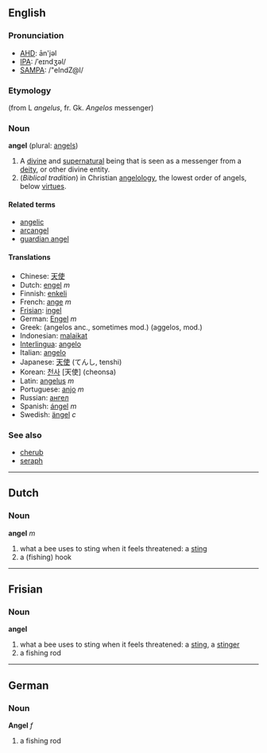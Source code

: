 ==English==
===Pronunciation===
*[[w:AHD|AHD]]: ān'jəl
*[[w:IPA|IPA]]: /ˈeɪndʒəl/
*[[w:SAMPA|SAMPA]]: /"eIndZ@l/

=== Etymology ===
(from L ''angelus'', fr. Gk. ''Angelos'' messenger)

=== Noun ===
'''angel''' (plural: [[angels]])

#A [[divine]] and [[supernatural]] being that is seen as a messenger from a [[deity]], or other divine entity.
#(''Biblical tradition'')  in Christian [[angelology]], the lowest order of angels, below [[virtue]]s.

==== Related terms ====
*[[angelic]]
*[[arcangel]]
*[[guardian angel]]

==== Translations ====
*Chinese: [[天使]]
*Dutch: [[engel]] ''m''
*Finnish: [[enkeli]]
*French: [[ange]] ''m''
*[[Frisian]]: [[ingel]]
*German: [[Engel]] ''m''
*Greek: (angelos anc., sometimes mod.) (aggelos, mod.)
*Indonesian: [[malaikat]]
*[[Interlingua]]: [[angelo]]
*Italian: [[angelo]]
*Japanese: [[天使]] (てんし, tenshi)
*Korean: [[천사]] [天使] (cheonsa)
*Latin: [[angelus]] ''m''
*Portuguese: [[anjo]] ''m''
*Russian: [[ангел]]
*Spanish: [[ángel]] ''m''
*Swedish: [[ängel]] ''c''

===See also===
*[[cherub]]
*[[seraph]]

----

==Dutch==

=== Noun ===

'''angel''' ''m''

# what a bee uses to sting when it feels threatened: a [[sting]]
# a (fishing) hook

----

==Frisian==

=== Noun ===

'''angel'''

# what a bee uses to sting when it feels threatened: a [[sting]], a [[stinger]]
# a fishing rod

----
==German==
=== Noun ===
'''Angel''' ''f''

# a fishing rod